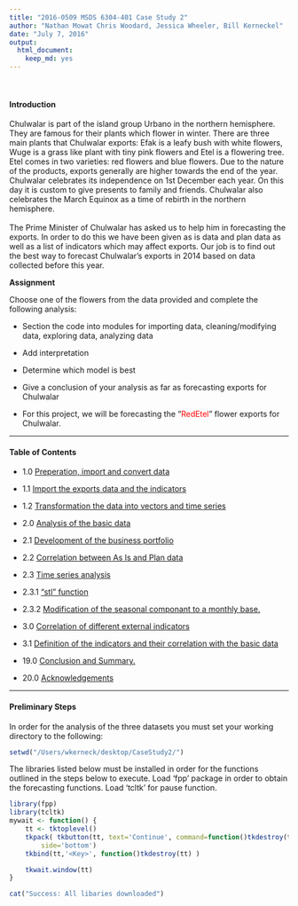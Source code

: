 ```yaml
---
title: "2016-0509 MSDS 6304-401 Case Study 2"
author: "Nathan Mowat Chris Woodard, Jessica Wheeler, Bill Kerneckel"
date: "July 7, 2016"
output:
  html_document:
    keep_md: yes
---
```


<br>

#### Introduction


Chulwalar is part of the island group Urbano in the northern hemisphere. They 
are famous for their plants which flower in winter. There are three main plants
that Chulwalar exports: Efak is a leafy bush with white flowers, Wuge is a grass 
like plant with tiny pink flowers and Etel is a flowering tree. Etel comes in 
two varieties: red flowers and blue flowers. Due to the nature of the products,
exports generally are higher towards the end of the year. 
Chulwalar celebrates its independence on 1st December each year. On this day it
is custom to give presents to family and friends. Chulwalar also celebrates the 
March Equinox as a time of rebirth in the northern hemisphere. 
<br>
<br>
The Prime Minister of Chulwalar has asked us to help him in forecasting the 
exports. In order to do this we have been given as is data and plan data as well
as a list of indicators which may affect exports. Our job is to find out the best
way to forecast Chulwalar's exports in 2014 based on data collected before this year.

<strong>Assignment</strong>

Choose one of the flowers from the data provided and complete the following analysis:

- Section the code into modules for importing data, cleaning/modifying data, exploring data, analyzing data

- Add interpretation

- Determine which model is best

- Give a conclusion of your analysis as far as forecasting exports for Chulwalar

- For this project, we will be forecasting the "<font color="red">RedEtel</font>" flower exports for Chulwalar. 

****************************

#### Table of Contents

* 1.0   [Preperation, import and convert data](https://github.com/wkerneck/CaseStudy2/blob/master/analysis/data/1.md)
* 1.1   [Import the exports data and the indicators](https://github.com/wkerneck/CaseStudy2/blob/master/analysis/data/1.md)
* 1.2   [Transformation the data into vectors and time series](https://github.com/wkerneck/CaseStudy2/blob/master/analysis/data/1.md)

* 2.0   [Analysis of the basic data](https://github.com/wkerneck/CaseStudy2/blob/master/analysis/data/2.md) 
* 2.1   [Development of the business portfolio](https://github.com/wkerneck/CaseStudy2/blob/master/analysis/data/2.md)
* 2.2   [Correlation between As Is and Plan data](https://github.com/wkerneck/CaseStudy2/blob/master/analysis/data/2.md)
* 2.3   [Time series analysis](https://github.com/wkerneck/CaseStudy2/blob/master/analysis/data/2.md)
* 2.3.1 ["stl" function](https://github.com/wkerneck/CaseStudy2/blob/master/analysis/data/2.md)
* 2.3.2 [Modification of the seasonal componant to a monthly base.](https://github.com/wkerneck/CaseStudy2/blob/master/analysis/data/2.md)

* 3.0 [Correlation of different external indicators](https://github.com/wkerneck/CaseStudy2/blob/master/analysis/data/3.md)
* 3.1 [Definition of the indicators and their correlation with the basic data](https://github.com/wkerneck/CaseStudy2/blob/master/analysis/data/3.md)
  
* 19.0  [Conclusion and Summary.](#id-section19) 
* 20.0  [Acknowledgements](#id-section20) 

****************************


#### Preliminary Steps

In order for the analysis of the three datasets you must set your working directory to the following:

```r
setwd("/Users/wkerneck/desktop/CaseStudy2/")
```

The libraries listed below must be installed in order for the functions outlined in the steps below to execute. Load 'fpp' package in order to obtain the forecasting functions. Load 'tcltk' for pause function.

```r
library(fpp)
library(tcltk)
mywait <- function() {
    tt <- tktoplevel()
    tkpack( tkbutton(tt, text='Continue', command=function()tkdestroy(tt)),
        side='bottom')
    tkbind(tt,'<Key>', function()tkdestroy(tt) )

    tkwait.window(tt)
}

cat("Success: All libaries downloaded")
```


